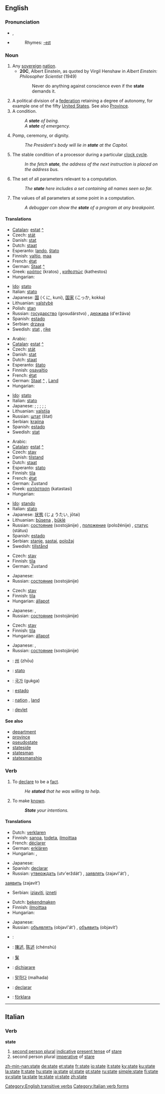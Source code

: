 {{see|State}}
{{wikipedia|State (disambiguation)}}
==English==

{{rank|death|works|perhaps|306|state|says|wife|hear}}

===Pronunciation===
*{{IPA|/steɪt/}}, {{SAMPA|/steIt/}}
*{{audio|en-us-state.ogg|Audio (US)}}
*:Rhymes: [[Rhymes:English:-eɪt|-eɪt]]

===Noun===
{{wikipedia}}
{{en-noun}}

# Any [[sovereign]] [[nation]].
#*'''20C''', Albert Einstein, as quoted by Virgil Henshaw in ''Albert Einstein: Philosopher Scientist'' (1949)
#*: Never do anything against conscience even if the '''state''' demands it.
# A political division of a [[federation]] retaining a degree of autonomy, for example one of the fifty [[United States]]. See also [[province|Province]].
# A condition.
#:''A '''state''' of being.''
#:''A '''state''' of emergency.''
# Pomp, ceremony, or dignity.
#:''The President's body will lie in '''state''' at the Capitol.''
# {{computing}} The stable condition of a processor during a particular [[clock cycle]].
#:''In the fetch '''state''', the address of the next instruction is placed on the address bus.''
# {{computing}} The set of all parameters relevant to a computation.
#:''The '''state''' here includes a set containing all names seen so far.''
# {{computing}} The values of all parameters at some point in a computation.
#:''A debugger can show the '''state''' of a program at any breakpoint.''

====Translations====
{{trans-top|any sovereign nation}}
*[[Catalan]]: [[estat]] [[:ca:estat|^]] {{m}}
*Czech: [[stát]] {{m}}
*Danish: [[stat]]
*Dutch: [[staat]] {{f}}
*Esperanto: [[lando]], [[ŝtato]]
*Finnish: [[valtio]], [[maa]]
*French: [[état]] {{m}}
*German: [[Staat]] [[:de:Staat|^]] {{m}}
*Greek: [[κράτος]] (kratos) {{n}}, [[καθεστώς]] (kathestos) {{n}}
*Hungarian: {{t|hu|állam}}
{{trans-mid}}
*[[Ido]]: [[stato]]
*Italian: [[stato]] {{m}}
*Japanese: [[国]] (くに, kuni), [[国家]] (こっか, kokka)
*Lithuanian: [[valstybė]] {{f}}
*Polish: [[stan]] {{m}}
*Russian: [[государство]] (gosudárstvo) {{n}}, [[держава]] (d'eržáva) {{f}}
*Spanish: [[estado]] {{m}}
*Serbian: [[drzava]]
*Swedish: [[stat]] {{c}}, [[rike]] {{n}}
{{trans-bottom}}

{{trans-top|a political division of a federation retaining a degree of autonomy}}
*Arabic: {{Arab|[[ولاية]]}} {{unicode|(welāya)}} {{f}}
*[[Catalan]]: [[estat]] [[:ca:estat|^]] {{m}}
*Czech: [[stát]] {{m}}
*Danish: [[stat]]
*Dutch: [[staat]] {{f}}
*Esperanto: [[ŝtato]]
*Finnish: [[osavaltio]]
*French: [[état]] {{m}}
*German: [[Staat]] [[:de:Staat|^]] {{m}}, [[Land]] {{n}}
*Hungarian: {{t|hu|állam}}
{{trans-mid}}
*[[Ido]]: [[stato]]
*Italian: [[stato]] {{m}}
* Japanese: {{qualifier|Japan, only Tokyo}} {{t|ja|sc=Jpan|都|tr=to}}; {{qualifier|Japan, only Hokkaido|Korea}} {{t|ja|sc=Jpan|道|tr=dō}}; {{qualifier|Japan, only Kyoto and Osaka}} {{t|ja|sc=Jpan|府|tr=fu}}; {{qualifier|Japan|France}} {{t|ja|sc=Jpan|県|tr=ken}}; {{qualifier|China}} {{t|ja|sc=Jpan|省|tr=shō}}; {{qualifier|Canada|Deutsch|US}} {{t|ja|sc=Jpan|州|tr=shū}}
*Lithuanian: [[valstija]] {{f}}
*Russian: [[штат]] (štat) {{n}}
*Serbian: [[krajina]] {{f}}
*Spanish: [[estado]] {{m}}
*Swedish: [[stat]] {{c}}
{{trans-bottom}}

{{trans-top|a condition}}
*Arabic: {{Arab|[[حالة]]}} {{unicode|(ħāla)}} {{f}}
*[[Catalan]]: [[estat]] [[:ca:estat|^]] {{m}}
*Czech: [[stav]] {{m}}
*Danish: [[tilstand]]
*Dutch: [[staat]] {{f}}
*Esperanto: [[stato]]
*Finnish: [[tila]]
*French: [[état]] {{m}}
*German: Zustand {{m}}
*Greek: [[κατάσταση]] (katastasi) {{f}}
*Hungarian: {{t|hu|állapot}}
{{trans-mid}}
*[[Ido]]: [[stando]]
*Italian: [[stato]] {{m}}
*Japanese: [[状態]] (じょうたい, jōtai)
*Lithuanian: [[būsena]] {{f}}, [[būklė]] {{f}}
*Russian: [[состояние]] (sostojánije) {{n}}, [[положение]] (položénije) {{n}}, [[статус]] (státus) {{m}}
*Spanish: [[estado]] {{m}}
*Serbian: [[stanje]], [[sastaj]], [[položaj]]
*Swedish: [[tillstånd]] {{n}}
{{trans-bottom}}

{{trans-top|computing: the stable condition of a processor during a particular clock cycle}}
*Czech: [[stav]] {{m}}
*Finnish: [[tila]]
*German: Zustand {{m}}
{{trans-mid}}
* Japanese: {{t|ja|sc=Jpan|状態|tr=jōtai}}
*Russian: [[состояние]] (sostojánije) {{n}}
{{trans-bottom}}

{{trans-top|computing: the set of all parameters relevant to a computation}}
*Czech: [[stav]] {{m}}
*Finnish: [[tila]]
*Hungarian: [[állapot]]
{{trans-mid}}
* Japanese: {{t|ja|sc=Jpan|状態|tr=jōtai}}, {{t|ja|sc=Jpan|ステート|tr=sutēto}}
*Russian: [[состояние]] (sostojánije) {{n}}
{{trans-bottom}}

{{trans-top|computing: the values of all parameters at some point in a computation}}
*Czech: [[stav]] {{m}}
*Finnish: [[tila]]
*Hungarian: [[állapot]]
{{trans-mid}}
* Japanese: {{t|ja|sc=Jpan|状態|tr=jōtai}}, {{t|ja|sc=Jpan|ステート|tr=sutēto}}
*Russian: [[состояние]] (sostojánije) {{n}}
{{trans-bottom}}

{{checktrans-top}}
*{{ttbc|Chinese}}: [[州]] (zhōu)
*{{ttbc|Interlingua}}: [[stato]]
{{checktrans-mid}}
*{{ttbc|Korean}}: [[국가]] (gukga)
*{{ttbc|Portuguese}}: [[estado]] {{m}}
*{{ttbc|Swedish}}: [[nation]] {{c}}, [[land]] {{n}}
*{{ttbc|Turkish}}: [[devlet]]
{{checktrans-bottom}}

====See also====
*[[department]]
*[[province]]
*[[pseudostate]]
*[[stateside]]
*[[statesman]]
*[[statesmanship]]

===Verb===
{{en-verb|states|stating|stated}}

# {{transitive}} To [[declare]] to be a [[fact]].
#:''He '''stated''' that he was willing to help.''
# {{transitive}} To make [[known]].
#:'''''State''' your intentions.''

====Translations====
{{trans-top|to declare to be a fact}}
*Dutch: [[verklaren]]
*Finnish: [[sanoa]], [[todeta]], [[ilmoittaa]]
*French: [[déclarer]]
*German: [[erklären]]
*Hungarian: {{t|hu|kijelent}}, {{t|hu|megállapít}}
{{trans-mid}}
* Japanese: {{t|ja|sc=Jpan|述べる|tr=noberu}}
*Spanish: [[declarar]]
*Russian: [[утверждать]] (utv'erždát') {{impf}}, [[заявлять]] (zajavl'át’) {{impf}},
[[заявить]] (zajavít’) {{impf}}
*Serbian: [[izjaviti]], [[izneti]]
{{trans-bottom}}

{{trans-top|to make known}}
*Dutch: [[bekendmaken]]
*Finnish: [[ilmoittaa]]
*Hungarian: {{t|hu|közöl}}
{{trans-mid}}
* Japanese: {{t|ja|sc=Jpan|述べる|tr=noberu}}
*Russian: [[объявлять]] (objavl'át’) {{impf}},  [[объявить]] (objavít’) {{impf}}
{{trans-bottom}}

{{checktrans-top}}
*{{ttbc|Arabic}}: {{ARchar|[[قرر]]}} {{unicode|(qárara)}}
*{{ttbc|Chinese}}: [[陳述]], [[陈述]] (chénshù)
*{{ttbc|CJKV Characters}}: [[髳]]
*{{ttbc|Italian}}: [[dichiarare]]
{{checktrans-mid}}
*{{ttbc|Korean}}: [[말하다]] (malhada)
*{{ttbc|Portuguese}}: [[declarar]]
*{{ttbc|Swedish}}: [[förklara]]
{{checktrans-bottom}}

[[Category:English transitive verbs]]

----

==Italian==

===Verb===
'''state'''

# [[second person plural]] [[indicative]] [[present tense]] of [[stare#Italian|stare]]
# second person plural [[imperative]] of [[stare#Italian|stare]]

[[Category:Italian verb forms]]

[[zh-min-nan:state]]
[[de:state]]
[[et:state]]
[[fr:state]]
[[io:state]]
[[it:state]]
[[ky:state]]
[[ku:state]]
[[la:state]]
[[lt:state]]
[[hu:state]]
[[ja:state]]
[[pl:state]]
[[pt:state]]
[[ru:state]]
[[simple:state]]
[[fi:state]]
[[sv:state]]
[[ta:state]]
[[te:state]]
[[vi:state]]
[[zh:state]]
